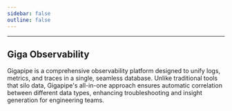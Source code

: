 ```yaml
---
sidebar: false
outline: false
---
```



<Docs />

----

## Giga Observability

Gigapipe is a comprehensive observability platform designed to unify logs, metrics, and traces in a single, seamless database. Unlike traditional tools that silo data, Gigapipe's all-in-one approach ensures automatic correlation between different data types, enhancing troubleshooting and insight generation for engineering teams.



